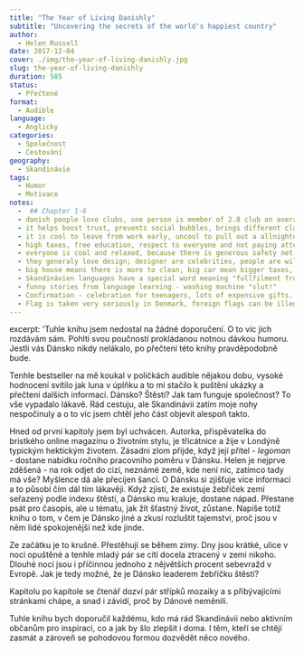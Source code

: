 ```yaml
---
title: "The Year of Living Danishly"
subtitle: "Uncovering the secrets of the world's happiest country"
author:
  - Helen Russell
date: 2017-12-04
cover: ./img/the-year-of-living-danishly.jpg
slug: the-year-of-living-danishly
duration: 585
status:
  - Přečtené
format:
  - Audible
language:
  - Anglicky
categories:
  - Společnost
  - Cestování
geography:
  - Skandinávie
tags:
  - Humor
  - Motivace
notes:
  -  ## Chapter 1-6
  - danish people love clubs, one person is member of 2.8 club on average
  - it helps boost trust, prevents social bubbles, brings different classes closer
  - it is cool to leave from work early, uncool to pull out a allnighter
  - high taxes, free education, respect to everyone and not paying attention to social statuses -> people do what like, not what pays a lot of money.
  - everyone is cool and relaxed, because there is generous safety net
  - they generaly love design; designer are celebrities, people are willing to spend quite some money on good quality furniture
  - big house means there is more to clean, big car mean bigger taxes, more shiny things mean more hours over time - danish people doesn't fall for this shit
  - Skandinávien languages have a special word meaning "fullfilment from work"; Japan on the contrary word for "death from overworking"
  - funny stories from language learning - washing machine "slut!"
  - Confirmation - celebration for teenagers, lots of expensive gifts. Confirmation is understood like god confirms he will be guarding you, it doesn't mean one confirms he/she'll attend church regularly.
  - Flag is taken very seriously in Denmark, foreign flags can be illegal if hoisted without danish one. Foreign flag can not be burned, Danish can, though.
---
```


excerpt: 'Tuhle knihu jsem nedostal na žádné doporučení. O to víc jich rozdávám sám. Pohltí svou poučností prokládanou notnou dávkou humoru. Jestli vás Dánsko nikdy nelákalo, po přečtení této knihy pravděpodobně bude.

Tenhle bestseller na mě koukal v poličkách audible nějakou dobu, vysoké hodnocení svítilo jak luna v úplňku a to mi stačilo k puštění ukázky a přečtení dalších informací. Dánsko? Štěstí? Jak tam funguje společnost? To vše vypadalo lákavě. Rád cestuju, ale Skandinávii zatím moje nohy nespočinuly a o to víc jsem chtěl jeho část objevit alespoň takto.

Hned od první kapitoly jsem byl uchvácen. Autorka, přispěvatelka do bristkého online magazínu o životním stylu, je třicátnice a žije v Londýně typickým hektickým životem. Zásadní zlom přijde, když její přítel - _legoman_ - dostane nabídku ročního pracovního poměru v Dánsku. Helen je nejprve zděšená - na rok odjet do cizí, neznámé země, kde není nic, zatímco tady má vše? Myšlence dá ale přecijen šanci. O Dánsku si zjišťuje více informací a to působí čím dál tím lákavěji. Když zjistí, že existuje žebříček zemí seřazený podle indexu štěstí, a Dánsko mu kraluje, dostane nápad. Přestane psát pro časopis, ale u tématu, jak žít šťastný život, zůstane. Napíše totiž knihu o tom, v čem je Dánsko jiné a zkusí rozluštit tajemství, proč jsou v něm lidé spokojenější než kde jinde.

Ze začátku je to krušné. Přestěhují se během zimy. Dny jsou krátké, ulice v noci opuštěné a tenhle mladý pár se cítí docela ztracený v zemi nikoho. Dlouhé noci jsou i příčinnou jednoho z nějvětších procent sebevražd v Evropě. Jak je tedy možné, že je Dánsko leaderem žebříčku štěstí?

Kapitolu po kapitole se čtenář dozví pár střípků mozaiky a s přibývajícími stránkami chápe, a snad i závidí, proč by Dánové neměnili.

Tuhle knihu bych doporučil každému, kdo má rád Skandinávii nebo aktivním občanům pro inspiraci, co a jak by šlo zlepšit i doma. I těm, kteří se chtějí zasmát a zároveň se pohodovou formou dozvědět něco nového.
